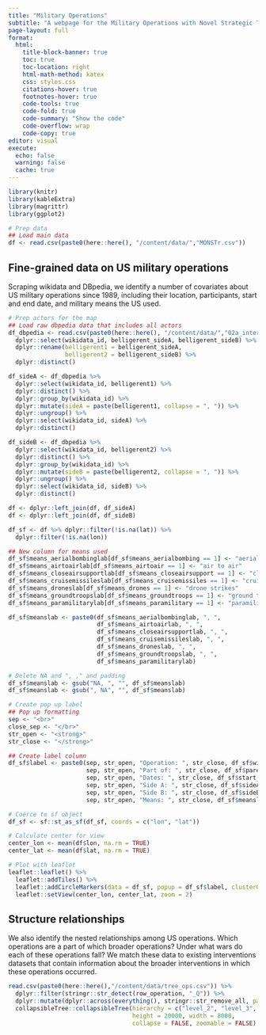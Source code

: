 ```yaml
---
title: "Military Operations"
subtitle: "A webpage for the Military Operations with Novel Strategic Technologies (MONSTr) Dataset"
page-layout: full
format:
  html:
    title-block-banner: true
    toc: true
    toc-location: right
    html-math-method: katex
    css: styles.css
    citations-hover: true
    footnotes-hover: true
    code-tools: true
    code-fold: true
    code-summary: "Show the code"
    code-overflow: wrap
    code-copy: true
editor: visual
execute:
  echo: false
  warning: false
  cache: true
---
```



```r
library(knitr)
library(kableExtra)
library(magrittr)
library(ggplot2)
```

```r
# Prep data
## Load main data
df <- read.csv(paste0(here::here(), "/content/data/","MONSTr.csv"))
```

## Fine-grained data on US military operations

Scraping wikidata and DBpedia, we identify a number of covariates about US military operations since 1989, including their location, participants, start and end date, and military means the US used.

```r
# Prep actors for the map
## Load raw dbpedia data that includes all actors
df_dbpedia <- read.csv(paste0(here::here(), "/content/data/","02a_interventions_newdata_dbpedia.csv")) %>%
  dplyr::select(wikidata_id, belligerent_sideA, belligerent_sideB) %>%
  dplyr::rename(belligerent1 = belligerent_sideA,
                belligerent2 = belligerent_sideB) %>%
  dplyr::distinct()

df_sideA <- df_dbpedia %>%
  dplyr::select(wikidata_id, belligerent1) %>%
  dplyr::distinct() %>%
  dplyr::group_by(wikidata_id) %>%
  dplyr::mutate(sideA = paste(belligerent1, collapse = ", ")) %>%
  dplyr::ungroup() %>%
  dplyr::select(wikidata_id, sideA) %>%
  dplyr::distinct()

df_sideB <- df_dbpedia %>%
  dplyr::select(wikidata_id, belligerent2) %>%
  dplyr::distinct() %>%
  dplyr::group_by(wikidata_id) %>%
  dplyr::mutate(sideB = paste(belligerent2, collapse = ", ")) %>%
  dplyr::ungroup() %>%
  dplyr::select(wikidata_id, sideB) %>%
  dplyr::distinct()

df <- dplyr::left_join(df, df_sideA)
df <- dplyr::left_join(df, df_sideB)

df_sf <- df %>% dplyr::filter(!is.na(lat)) %>%
  dplyr::filter(!is.na(lon))

## New column for means used
df_sf$means_aerialbombinglab[df_sf$means_aerialbombing == 1] <- "aerial bombing"
df_sf$means_airtoairlab[df_sf$means_airtoair == 1] <- "air to air"
df_sf$means_closeairsupportlab[df_sf$means_closeairsupport == 1] <- "close air support"
df_sf$means_cruisemissileslab[df_sf$means_cruisemissiles == 1] <- "cruise missiles"
df_sf$means_droneslab[df_sf$means_drones == 1] <- "drone strikes"
df_sf$means_groundtroopslab[df_sf$means_groundtroops == 1] <- "ground troops"
df_sf$means_paramilitarylab[df_sf$means_paramilitary == 1] <- "paramilitary"

df_sf$meanslab <- paste0(df_sf$means_aerialbombinglab, ", ", 
                         df_sf$means_airtoairlab, ", ", 
                         df_sf$means_closeairsupportlab, ", ", 
                         df_sf$means_cruisemissileslab, ", ", 
                         df_sf$means_droneslab, ", ", 
                         df_sf$means_groundtroopslab, ", ", 
                         df_sf$means_paramilitarylab)

# Delete NA and ", ," and padding
df_sf$meanslab <- gsub("NA, ", "", df_sf$meanslab)
df_sf$meanslab <- gsub(", NA", "", df_sf$meanslab)

# Create pop up label
## Pop up formatting
sep <- "<br>"
close_sep <- "</br>"
str_open <- "<strong>"
str_close <- "</strong>"

## Create label column
df_sf$label <- paste0(sep, str_open, "Operation: ", str_close, df_sf$wikidata_name, close_sep, 
                      sep, str_open, "Part of: ", str_close, df_sf$parent_name, close_sep, 
                      sep, str_open, "Dates: ", str_close, df_sf$start_date, " to ", df_sf$end_date, close_sep,
                      sep, str_open, "Side A: ", str_close, df_sf$sideA, close_sep,
                      sep, str_open, "Side B: ", str_close, df_sf$sideB, close_sep,
                      sep, str_open, "Means: ", str_close, df_sf$meanslab, close_sep)

# Coerce to sf object
df_sf <- sf::st_as_sf(df_sf, coords = c("lon", "lat"))

# Calculate center for view
center_lon <- mean(df$lon, na.rm = TRUE)
center_lat <- mean(df$lat, na.rm = TRUE)

# Plot with leaflet
leaflet::leaflet() %>%
  leaflet::addTiles() %>%
  leaflet::addCircleMarkers(data = df_sf, popup = df_sf$label, clusterOptions = leaflet::markerClusterOptions()) %>%
  leaflet::setView(center_lon, center_lat, zoom = 2)
```

## Structure relationships

We also identify the nested relationships among US operations. Which operations are a part of which broader operations? Under what wars do each of these operations fall? We match these data to existing interventions datasets that contain information about the broader interventions in which these operations occurred.

```r
read.csv(paste0(here::here(),"/content/data/tree_ops.csv")) %>%
  dplyr::filter(stringr::str_detect(row_operation, "_Q")) %>%
  dplyr::mutate(dplyr::across(everything(), stringr::str_remove_all, pattern = '_.*')) %>%
  collapsibleTree::collapsibleTree(hierarchy = c("level_2", "level_3", "level_4", "level_5", "level_6", "level_7", "level_8", "level_9"), 
                                   height = 20000, width = 8000, 
                                   collapse = FALSE, zoomable = FALSE)
```
